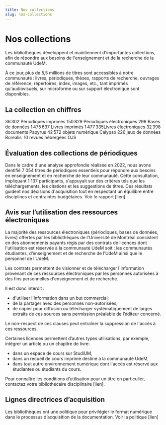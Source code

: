 ```yaml
---
title: Nos collections
slug: nos-collections
---
```


# Nos collections

Les bibliothèques développent et maintiennent d'importantes collections, afin de répondre aux besoins de l'enseignement et de la recherche de la communauté UdeM.

À ce jour, plus de 5,5 millions de titres sont accessibles à notre communauté : livres, périodiques, thèses, rapports de recherche, ouvrages de référence, répertoires, index, images, etc., tant imprimés qu'audiovisuels, sur microforme ou sur support électronique sont disponibles.

## La collection en chiffres

<infographie>36 302 Périodiques imprimés 150 829 Périodiques électroniques 299 Bases de données 1 475 637 Livres imprimés 1 477 335Livres électroniques 32 398 documents Papyrus 42 572 objets numérique Calypso 226 jeux de données Borealis  10 revues hébergées OJS</infographie>

## Évaluation des collections de périodiques

Dans le cadre d'une analyse approfondie réalisée en 2022, nous avons dentifié 7 054 titres de périodiques essentiels pour répondre aux besoins en enseignement et en recherche de leur communauté. Cette consultation, impliquant 1 137 participants, s'appuyait sur des critères tels que les téléchargements, les citations et les suggestions de titres. Ces résultats guident nos décisions d'acquisition tout en respectant un équilibre entre disciplines et contraintes budgétaires. Voir le rapport [lien]

## Avis sur l’utilisation des ressources électroniques

La majorité des ressources électroniques (périodiques, bases de données, livres) offertes par les bibliothèques de l'Université de Montréal consistent en des abonnements payants régis par des contrats de licences dont l'utilisation est réservée à la communauté UdeM soit : les communautés étudiantes, d’enseignement et de recherche de l’UdeM ainsi que le personnel de l‘UdeM.

Les contrats permettent de visionner et de télécharger l'information provenant de ces ressources électroniques par les personnes autorisées à des fins personnelles d'enseignement et de recherche.

Il est donc interdit :

- d'utiliser l'information dans un but commercial;
- de la partager avec des personnes non-autorisées;
- de copier pour diffusion ou télécharger systématiquement de larges extraits de ces sources sans permission préalable de l’éditeur concerné.

Le non-respect de ces clauses peut entraîner la suppression de l'accès à ces ressources.

Certaines licences permettent d’autres types utilisations, par exemple, intégrer un article ou un chapitre de livre:

- dans un espace de cours sur StudiUM,
- dans un recueil de cours imprimé destiné à la communauté UdeM,
- dans tout autre environnement numérique dont l'accès est réservé aux étudiantes ou étudiants du cours.

Pour connaître les conditions d’utilisation pour un titre en particulier, contactez votre bibliothécaire disciplinaire [lien].

## Lignes directrices d’acquisition

Les bibliothèques ont une politique pour privilégier le format numérique dans le processus d’acquisition de la documentation. Voir la politique [lien]
